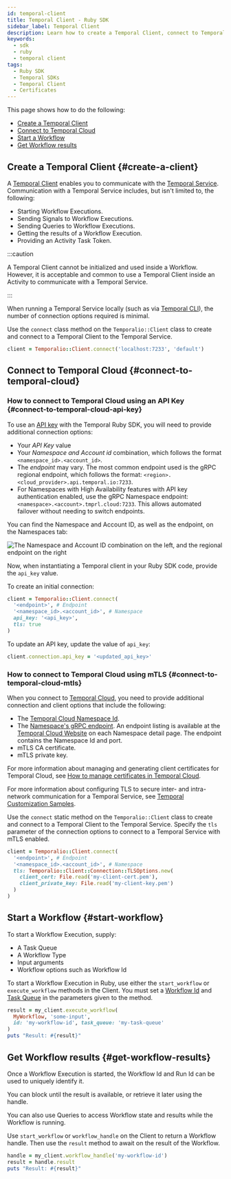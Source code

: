 ```yaml
---
id: temporal-client
title: Temporal Client - Ruby SDK
sidebar_label: Temporal Client
description: Learn how to create a Temporal Client, connect to Temporal Cloud, start a Workflow, and get Workflow results using the Temporal Ruby SDK.
keywords:
  - sdk
  - ruby
  - temporal client
tags:
  - Ruby SDK
  - Temporal SDKs
  - Temporal Client
  - Certificates
---
```


This page shows how to do the following:

- [Create a Temporal Client](#create-a-client)
- [Connect to Temporal Cloud](#connect-to-temporal-cloud)
- [Start a Workflow](#start-workflow)
- [Get Workflow results](#get-workflow-results)

## Create a Temporal Client {#create-a-client}

A [Temporal Client](/encyclopedia/temporal-sdks#temporal-client) enables you to communicate with the [Temporal Service](/temporal-service).
Communication with a Temporal Service includes, but isn't limited to, the following:

- Starting Workflow Executions.
- Sending Signals to Workflow Executions.
- Sending Queries to Workflow Executions.
- Getting the results of a Workflow Execution.
- Providing an Activity Task Token.

:::caution

A Temporal Client cannot be initialized and used inside a Workflow.
However, it is acceptable and common to use a Temporal Client inside an Activity to communicate with a Temporal Service.

:::

When running a Temporal Service locally (such as via [Temporal CLI](https://docs.temporal.io/cli/server#start-dev)), the number of connection options required is minimal.

Use the `connect` class method on the `Temporalio::Client` class to create and connect to a Temporal Client to the Temporal Service.

```ruby
client = Temporalio::Client.connect('localhost:7233', 'default')
```

## Connect to Temporal Cloud {#connect-to-temporal-cloud}

### How to connect to Temporal Cloud using an API Key {#connect-to-temporal-cloud-api-key}

To use an [API key](/cloud/api-keys) with the Temporal Ruby SDK, you will need to provide additional connection options:

- Your _API Key_ value
- Your _Namespace and Account id_ combination, which follows the format `<namespace_id>.<account_id>`.
- The _endpoint_ may vary. The most common endpoint used is the gRPC regional endpoint, which follows the format: `<region>.<cloud_provider>.api.temporal.io:7233`.
- For Namespaces with High Availability features with API key authentication enabled, use the gRPC Namespace endpoint: `<namespace>.<account>.tmprl.cloud:7233`.
  This allows automated failover without needing to switch endpoints.

You can find the Namespace and Account ID, as well as the endpoint, on the Namespaces tab:

![The Namespace and Account ID combination on the left, and the regional endpoint on the right](/img/cloud/apikeys/namespaces-and-regional-endpoints.png)

Now, when instantiating a Temporal client in your Ruby SDK code, provide the `api_key` value.

To create an initial connection:

```ruby
client = Temporalio::Client.connect(
  '<endpoint>', # Endpoint
  '<namespace_id>.<account_id>', # Namespace
  api_key: '<api_key>',
  tls: true
)
```

To update an API key, update the value of `api_key`:

```ruby
client.connection.api_key = '<updated_api_key>'
```

### How to connect to Temporal Cloud using mTLS {#connect-to-temporal-cloud-mtls}

When you connect to [Temporal Cloud](/cloud), you need to provide additional connection and client options that include the following:

- The [Temporal Cloud Namespace Id](/cloud/namespaces#temporal-cloud-namespace-id).
- The [Namespace's gRPC endpoint](/cloud/namespaces#temporal-cloud-grpc-endpoint).
  An endpoint listing is available at the [Temporal Cloud Website](https://cloud.temporal.io/namespaces) on each Namespace detail page.
  The endpoint contains the Namespace Id and port.
- mTLS CA certificate.
- mTLS private key.

For more information about managing and generating client certificates for Temporal Cloud, see [How to manage certificates in Temporal Cloud](/cloud/certificates).

For more information about configuring TLS to secure inter- and intra-network communication for a Temporal Service, see [Temporal Customization Samples](https://github.com/temporalio/samples-server).

Use the `connect` static method on the `Temporalio::Client` class to create and connect to a Temporal Client to the Temporal Service.
Specify the `tls` parameter of the connection options to connect to a Temporal Service with mTLS enabled.

```ruby
client = Temporalio::Client.connect(
  '<endpoint>', # Endpoint
  '<namespace_id>.<account_id>', # Namespace
  tls: Temporalio::Client::Connection::TLSOptions.new(
    client_cert: File.read('my-client-cert.pem'),
    client_private_key: File.read('my-client-key.pem')
  )
)
```

## Start a Workflow {#start-workflow}

To start a Workflow Execution, supply:

- A Task Queue
- A Workflow Type
- Input arguments
- Workflow options such as Workflow Id

To start a Workflow Execution in Ruby, use either the `start_workflow` or `execute_workflow` methods in the Client.
You must set a [Workflow Id](/workflow-execution/workflowid-runid#workflow-id) and [Task Queue](/task-queue) in the parameters given to the method.

```ruby
result = my_client.execute_workflow(
  MyWorkflow, 'some-input',
  id: 'my-workflow-id', task_queue: 'my-task-queue'
)
puts "Result: #{result}"
```

## Get Workflow results {#get-workflow-results}

Once a Workflow Execution is started, the Workflow Id and Run Id can be used to uniquely identify it.

You can block until the result is available, or retrieve it later using the handle.

You can also use Queries to access Workflow state and results while the Workflow is running.

Use `start_workflow` or `workflow_handle` on the Client to return a Workflow handle.
Then use the `result` method to await on the result of the Workflow.

```ruby
handle = my_client.workflow_handle('my-workflow-id')
result = handle.result
puts "Result: #{result}"
```